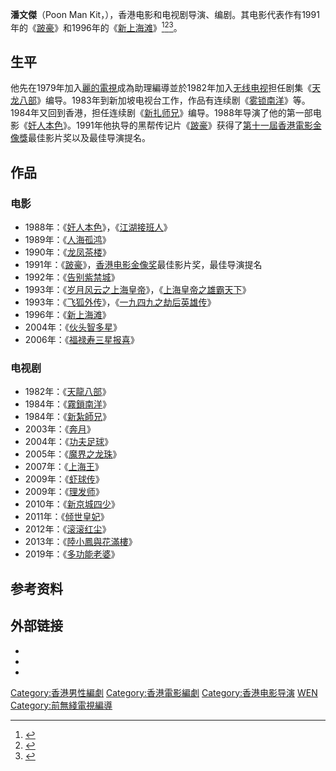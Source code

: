{{otheruses|other=其他同名人物|潘文傑}}
{{blpsources|time=2020-12-01}}
{{藝人
|姓名 = 潘文傑
|類型 = 导演
|圖片 = 
|圖片尺寸 = 
|圖片簡介 = 
|原名 = 
|羅馬拼音 = Poon Man Kit
|英文名 = 
|暱稱 = 
|其他藝名 = 
|國籍 = {{CNHK}}
|民族 = 
|籍貫 = 
|出生日期 = {{birth year and age|1956}}
|出生地點 = {{HKG-1945}}
|逝世日期 = 
|逝世地點 = 
|職業 = [[导演|导演]] 
|語言 = 
|教育程度 = 
|宗教信仰 =
|配偶 = 
|兒女 = 
|父母 = 
|出生地 = 
|出道作 = 
|唱片公司 = 
|經紀公司 = 
|網站 = 
|相關團體 = 
|獎項 = 
|IMDb = 0690952
}}
'''潘文傑'''（Poon Man Kit，{{bd|1956年|}}），香港电影和电视剧导演、编剧。其电影代表作有1991年的《[[跛豪|跛豪]]》和1996年的《[[新上海灘_(電影)|新上海滩]]》<ref>{{cite web |url=http://www.hkcinemagic.com/en/people.asp?id=127 |language= |title=潘文杰作品列表 |publisher=hkcinemagic.com |date= |accessdate= |archive-date=2019-10-14 |archive-url=https://web.archive.org/web/20191014181800/http://www.hkcinemagic.com/en/people.asp?id=127 |dead-url=no }}</ref><ref>{{Cite web |url=http://yule.sohu.com/20141226/n407306851.shtml |title=林峯张晓龙演经典 潘文杰导《陆小凤与花满楼》 |access-date=2019-09-22 |archive-date=2019-09-22 |archive-url=https://web.archive.org/web/20190922041710/http://yule.sohu.com/20141226/n407306851.shtml |dead-url=no }}</ref><ref>{{Cite web |url=http://wap.ycwb.com/2018-03/11/content_26094690.htm |title=加盟张宝华新剧《多功能老婆》 杨千嬅回TVB拍剧了！ |access-date=2019-09-22 |archive-date=2019-09-22 |archive-url=https://web.archive.org/web/20190922041710/http://wap.ycwb.com/2018-03/11/content_26094690.htm |dead-url=no }}</ref>。

== 生平 ==
他先在1979年加入[[麗的電視|麗的電視]]成為助理編導並於1982年加入[[无线电视|无线电视]]担任剧集《[[天龙八部|天龙八部]]》编导。1983年到新加坡电视台工作，作品有连续剧《[[雾锁南洋|雾锁南洋]]》等。1984年又回到香港，担任连续剧《[[新扎师兄|新扎师兄]]》编导。1988年导演了他的第一部电影《[[奸人本色|奸人本色]]》。1991年他执导的黑帮传记片《[[跛豪|跛豪]]》获得了[[1992年香港電影金像獎|第十一屆香港電影金像獎]]最佳影片奖以及最佳导演提名。

== 作品 ==
=== 电影 ===
*1988年：《[[奸人本色|奸人本色]]》，《[[江湖接班人|江湖接班人]]》
*1989年：《[[人海孤鸿|人海孤鸿]]》
*1990年：《[[龍鳳茶樓_(電影)|龙凤茶楼]]》
*1991年：《[[跛豪|跛豪]]》，[[香港电影金像奖|香港电影金像奖]]最佳影片奖，最佳导演提名
*1992年：《[[告别紫禁城|告别紫禁城]]》
*1993年：《[[岁月风云之上海皇帝|岁月风云之上海皇帝]]》，《[[上海皇帝之雄霸天下|上海皇帝之雄霸天下]]》
*1993年：《[[飞狐外传|飞狐外传]]》，《[[一九四九之劫后英雄传|一九四九之劫后英雄传]]》
*1996年：《[[新上海灘_(電影)|新上海滩]]》　
*2004年：《[[伙头智多星|伙头智多星]]》
*2006年：《[[福禄寿三星报喜|福禄寿三星报喜]]》

=== 电视剧 ===
*1982年：《[[天龍八部_(1982年電視劇)|天龍八部]]》
*1984年：《[[霧鎖南洋|霧鎖南洋]]》
*1984年：《[[新紮師兄|新紮師兄]]》
*2003年：《[[奔月|奔月]]》
*2004年：《[[功夫足球|功夫足球]]》
*2005年：《[[魔界之龙珠|魔界之龙珠]]》
*2007年：《[[上海王|上海王]]》
*2009年：《[[虾球传|虾球传]]》
*2009年：《[[理发师|理发师]]》
*2010年：《[[新京城四少|新京城四少]]》
*2011年：《[[倾世皇妃|倾世皇妃]]》
*2012年：《[[滚滚红尘|滚滚红尘]]》
*2013年：《[[陸小鳳與花滿樓|陸小鳳與花滿樓]]》
*2019年：《[[多功能老婆|多功能老婆]]》

== 参考资料 ==
{{reflist}}

== 外部链接 ==
*{{hkmdb name|7313|潘文傑}}
*{{Mtime people|893049|潘文杰}}
*{{douban people|1294725|潘文杰}}
{{DEFAULTSORT:PAN}}
[[Category:香港男性編劇|Category:香港男性編劇]]
[[Category:香港電影編劇|Category:香港電影編劇]]
[[Category:香港电影导演|Category:香港电影导演]]
[[Category:潘姓|WEN]]
[[Category:前無綫電視編導|Category:前無綫電視編導]]